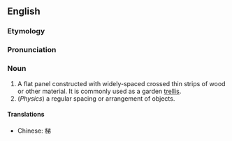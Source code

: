 ==English==
===Etymology===
===Pronunciation===
===Noun===
# A flat panel constructed with widely-spaced crossed thin strips of wood or other material.  It is commonly used as a garden [[trellis]].
# (''Physics'') a regular spacing or arrangement of objects.

====Translations====
*Chinese: 梯
